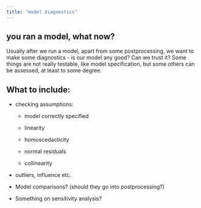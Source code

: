 ```yaml
---
title: "model diagnostics"
---
```


## you ran a model, what now?

Usually after we run a model, apart from some postprocessing, we want to make some diagnostics - is our model any good? Can we trust it? Some things are not really testable, like model specification, but some others can be assessed, at least to some degree.

## What to include:

-   checking assumptions:

    -   model correctly specified

    -   linearity

    -   homoscedacticity

    -   normal residuals

    -   collinearity

-   outliers, influence etc.

-   Model comparisons? (should they go into postprocessing?)

-   Something on sensitivity analysis?
